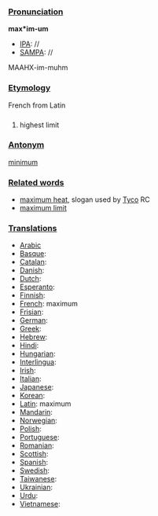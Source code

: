 ===[[Pronunciation]]===

'''max*im-um'''
*[[IPA]]: //
*[[SAMPA]]: //
MAAHX-im-muhm
===[[Etymology]]===

French from Latin
===[[]]===

#highest limit
===[[Antonym]]===

[[minimum]]

===[[Related words]]===
*[[maximum heat]], slogan used by [[en:Tyco|Tyco]] RC
*[[maximum limit]]
===[[Translations]]===
*[[Arabic]]
*[[Basque]]:
*[[Catalan]]:
*[[Danish]]:
*[[Dutch]]:
*[[Esperanto]]:
*[[Finnish]]:
*[[French]]: maximum
*[[Frisian]]:
*[[German]]:
*[[Greek]]: 
*[[Hebrew]]:
*[[Hindi]]:
*[[Hungarian]]:
*[[Interlingua]]:
*[[Irish]]:
*[[Italian]]:
*[[Japanese]]:
*[[Korean]]:
*[[Latin]]: maximum
*[[Mandarin]]:
*[[Norwegian]]:
*[[Polish]]:
*[[Portuguese]]:
*[[Romanian]]:
*[[Scottish]]:
*[[Spanish]]:
*[[Swedish]]:
*[[Taiwanese]]:
*[[Ukrainian]]:
*[[Urdu]]:
*[[Vietnamese]]: